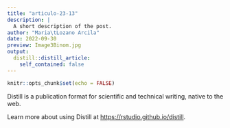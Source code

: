 ```yaml
---
title: "articulo-23-13"
description: |
  A short description of the post.
author: "Maria\tLozano Arcila"
date: 2022-09-30
preview: Image3Binom.jpg
output:
  distill::distill_article:
    self_contained: false
---
```



```r
knitr::opts_chunk$set(echo = FALSE)
```

Distill is a publication format for scientific and technical writing, native to the web.

Learn more about using Distill at <https://rstudio.github.io/distill>.


